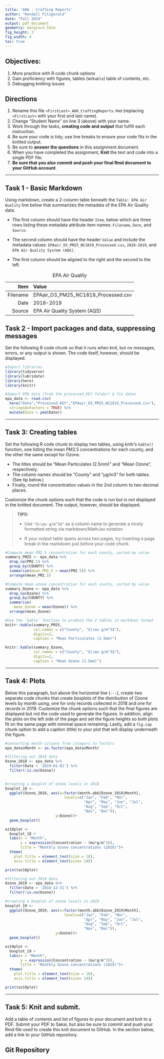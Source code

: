 ```yaml
---
title: 'A06 - Crafting Reports'
author: "Kendall Fitzgerald" 
date: "Fall 2024"
output: pdf_document
geometry: margin=2.54cm
fig_height: 3
fig_width: 4
toc: true
---
```

\listoffigures

## Objectives:

1.  More practice with R code chunk options
2.  Gain proficiency with figures, tables (w/`Kable`) table of contents, etc.
3.  Debugging knitting issues

## Directions

1.  Rename this file `<FirstLast>_A06_CraftingReports.Rmd` (replacing `<FirstLast>` with your first and last name).
2.  Change "Student Name" on line 3 (above) with your name.
3.  Work through the tasks, **creating code and output** that fulfill each instruction.
4.  Be sure your code is tidy; use line breaks to ensure your code fits in the knitted output.
5.  Be sure to **answer the questions** in this assignment document.
6.  When you have completed the assignment, **Knit** the text and code into a single PDF file.
7.  **Be sure that you also commit and push your final Rmd document to your GitHub account**.

---

## Task 1 - Basic Markdown

Using markdown, create a 2-column table beneath the `Table: EPA Air Quality` line below that summarizes the metadata of the EPA Air Quality data.

- The first column should have the header `Item`, below which are three rows listing these metadata attribute item names: `Filename`, `Date`, and `Source`.

- The second column should have the header `Value` and include the metadata values: `EPAair_O3_PM25_NC1819_Processed.csv`, `2018-2019`, and `EPA Air Quality System (AQS)`.

- The first column should be aligned to the right and the second to the left.

Table: EPA Air Quality

Item      | Value
---------:|:----------------------------------
Filename  | EPAair_O3_PM25_NC1819_Processed.csv
Date      | 2018-2019
Source    | EPA Air Quality System (AQS)


## Task 2 - Import packages and data, suppressing messages

Set the following R code chunk so that it runs when knit, but no messages, errors, or any output is shown. The code itself, however, should be displayed.

```r
#Import libraries
library(tidyverse)
library(lubridate)
library(here)
library(knitr)

#Import EPA data (from the processed_KEY folder) & fix dates
epa_data <- read.csv(
  here("Data","Processed_KEY","EPAair_O3_PM25_NC1819_Processed.csv"),
  stringsAsFactors = TRUE) %>% 
  mutate(Date = ymd(Date))
```

---

## Task 3: Creating tables

Set the following R code chunk to display two tables, using knitr's `kable()` function, one listing the mean PM2.5 concentrations for each county, and the other the same except for Ozone. 

-   The titles should be "Mean Particulates (2.5mm)" and "Mean Ozone", respectively. 
-   The column names should be "County" and "µg/m3" for both tables. (See tip below.)
-   Finally, round the concentration values in the 2nd column to two decimal places.

Customize the chunk options such that the code is run but is not displayed in the knitted document. The output, however, should be displayed.

> **TIPS:**
>
> -   Use `"$\\mu g/m^3$"` as a column name to generate a nicely formatted string via markdown/MathJax notation
>
> -   If your output table spans across two pages, try inserting a page break in the markdown just before your code chunk.


```r
#Compute mean PM2.5 concentration for each county, sorted by value
summary_PM25 <- epa_data %>% 
  drop_na(PM2.5) %>% 
  group_by(COUNTY) %>% 
  summarize(mean_PM2.5 = mean(PM2.5)) %>% 
  arrange(mean_PM2.5)

#Compute mean ozone concentration for each county, sorted by value
summary_Ozone <- epa_data %>% 
  drop_na(Ozone) %>% 
  group_by(COUNTY) %>% 
  summarize(
    mean_Ozone = mean(Ozone)) %>% 
  arrange(mean_Ozone)

#Use the `kable` function to produce the 2 tables in markdown format
knitr::kable(summary_PM25,
             col.names = c("County", "$\\mu g/m^3$"),
             digits=2,
             caption = "Mean Particulates (2.5mm)")

knitr::kable(summary_Ozone,
             col.names = c("County", "$\\mu g/m^3$"),
             digits=2,
             caption = "Mean Ozone (2.5mm)")
```

---

## Task 4: Plots

Below this paragraph, but above the horizontal line (`---`), create two separate code chunks that create boxplots of the distribution of Ozone levels by month using, one for only records collected in 2018 and one for records in 2019. Customize the chunk options such that the final figures are displayed but not the code used to generate the figures. In addition, align the plots on the left side of the page and set the figure heights so both plots fit on the same page with minimal space remaining. Lastly, add a `fig.cap` chunk option to add a caption (title) to your plot that will display underneath the figure.

```r


  
#converting month columns from integers to factors
epa_data$Month <- as.factor(epa_data$Month)

#filtering out 2018 data
Ozone_2018 <- epa_data %>%
  filter(Date < '2019-01-01') %>%
  filter(!is.na(Ozone))
  

#creating a boxplot of ozone levels in 2018
boxplot_18 <-
  ggplot(Ozone_2018, aes(x=factor(month.abb[Ozone_2018$Month],
                           levels=c("Jan", "Feb", "Mar",
                                    "Apr", "May", "Jun", "Jul",
                                    "Aug", "Sep", "Oct",
                                    "Nov", "Dec")),
                       y=Ozone))+
  geom_boxplot()

oz18plot <-
  boxplot_18 +
  labs(x = "Month",
       y = expression(Concentration ~ (mu*g/m^3)),
       title = "Monthly Ozone concentrations (2018)")+
  theme(
    plot.title = element_text(size = 18),
    axis.title = element_text(size= 14))

print(oz18plot)
```

```r

#filtering out 2019 data
Ozone_2019 <- epa_data %>%
  filter(Date > '2018-12-31') %>%
  filter(!is.na(Ozone))

#creating a boxplot of ozone levels in 2019
boxplot_19 <-
  ggplot(Ozone_2019, aes(x=factor(month.abb[Ozone_2019$Month],
                           levels=c("Jan", "Feb", "Mar",
                                    "Apr", "May", "Jun", "Jul",
                                    "Aug", "Sep", "Oct",
                                    "Nov", "Dec")),
                       y=Ozone))+
  geom_boxplot()

oz19plot <-
  boxplot_19 +
  labs(x = "Month",
       y = expression(Concentration ~ (mu*g/m^3)),
       title = "Monthly Ozone concentrations (2019)")+
  theme(
    plot.title = element_text(size = 18),
    axis.title = element_text(size= 14))

print(oz19plot)

```

---

\newpage

## Task 5: Knit and submit.

Add a table of contents and list of figures to your document and knit to a PDF. Submit your PDF to Sakai, but also be sure to commit and push your Rmd file used to create this knit document to GitHub. In the section below, add a link to your GitHub repository.

## Git Repository
